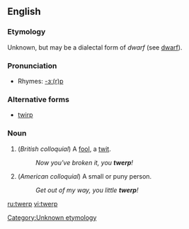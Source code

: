 ==English==

===Etymology===
Unknown, but may be a dialectal form of ''dwarf'' (see [[dwarf]]).

===Pronunciation===
*Rhymes: [[Rhymes:English:-ɜː(r)p|-ɜː(r)p]]

===Alternative forms===
*[[twirp]]

===Noun===
{{en-noun}}

#(''British colloquial'') A [[fool]], a [[twit]].
#:''Now you've broken it, you '''twerp'''!''
#(''American colloquial'') A small or puny person.
#:''Get out of my way, you little '''twerp'''!''

[[Category:Unknown etymology]]<!--SOED-->

[[ru:twerp]]
[[vi:twerp]]